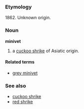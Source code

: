 ===Etymology===
1862. Unknown origin.

===Noun===
'''minivet'''

# a [[cuckoo shrike]] of Asiatic origin.

====Related terms====
*[[grey minivet]]

===See also===
*[[cuckoo shrike]]
*[[red shrike]]